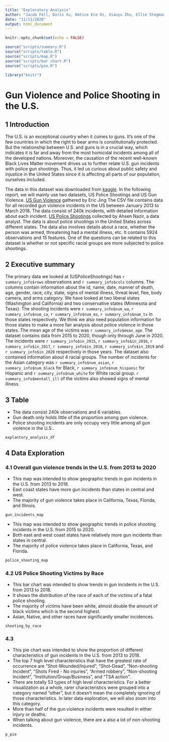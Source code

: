 ```yaml
---
title: "Exploratory Analysis"
author: "Jacob Fell, Doris Xu, Hatice Ece Oz, Xiaoyu Zhu, Ellie Stegman"
date: "11/11/2020"
output: html_document
---
```


```r
knitr::opts_chunk$set(echo = FALSE)

source("scripts/summary.R")
source("scripts/table.R")
source("scripts/map.R")
source("scripts/bar chart.R")
source("scripts/pie.R")

library("knitr")
```

# Gun Violence and Police Shooting in the U.S.

## 1 Introduction
The U.S. is an exceptional country when it comes to guns. It’s one of the few countries in which the right to bear arms is constitutionally protected. But the relationship between U.S. and guns is in a crucial way, which indicates it is far and away from the most homicidal incidents among all of the developed nations. Moreover, the causation of the recent well-known Black Lives Matter movement drives us to further relate U.S. gun incidents with police gun shootings. Thus, it led us curious about public safety and injustice in the United States since it is affecting all parts of our population, ourselves included.

The data in this dataset was downloaded from [kaggle](https://www.kaggle.com/). In the following report, we will mainly use two datasets, US Police Shootings and US Gun Violence. [US Gun Violence](https://www.kaggle.com/ericking310/us-gun-violence) gathered by Eric Jing The CSV file contains data for all recorded gun violence incidents in the US between January 2013 to March 2018. The data consist of 240k incidents, with detailed information about each incident. [US Police Shootings](https://www.kaggle.com/ahsen1330/us-police-shootings) collected by Ahsen Nazir, a data analyst. The data is about police shootings in the United States across different states. The data also involves details about a race, whether the person was armed, threatening had a mental illness, etc. It contains 5924 observations and 15 features. One of the questions can be related to this dataset is whether or not specific racial groups are more subjected to police shootings.


## 2 Executive summary
The primary data we looked at (USPoliceShootings) has `r summary_info$rows` observations and `r summary_info$cols` columns. The columns contain information about the id, name, date, manner of death, age, gender, race, city, state, signs of mental illness, threat level, flee, body camera, and arms category. We have looked at two liberal states (Washington and California) and two conservative states (Minnesota and Texas). The shooting incidents were `r summary_info$num_wa`, `r summary_info$num_ca`, `r summary_info$num_ms`, `r summary_info$num_tx` in those states respectively. We think we also need population information for those states to make a more fair analysis about police violence in those states. The mean age of the victims was `r summary_info$mean_age`. The dataset contains data from 2015 to 2020, though only through June in 2020. The incidents were `r summary_info$in_2015`, `r summary_info$in_2016`, `r summary_info$in_2017`, `r summary_info$in_2018`, `r summary_info$in_2019` and `r summary_info$in_2020` respectively in those years. The dataset also contained information about 4 racial groups.  The number of incidents for the Asian category was `r summary_info$num_asian`, `r summary_info$num_black` for Black, `r summary_info$num_hispanic` for Hispanic and `r summary_info$num_white` for White racial group.  `r summary_info$mentall_ill` of the victims also showed signs of mental illness.


## 3 Table 
- The data consist 240k observations and 6 variables.
- Gun death only holds little of the proportion among gun violence.
- Police shooting incidents are only occupy very little among all gun violence in the U.S..
```r
explantory_analysis_df
```


## 4 Data Exploration 
### 4.1 Overall gun violence trends in the U.S. from 2013 to 2020
- This map was intended to show geographic trends in gun incidents in the U.S. from 2013 to 2018.
- East coast states have more gun incidents than states in central and west.
- The majority of gun violence takes place in California, Texas, Florida, and Illinois.
```r
gun_incidents_map
```
- This map was intended to show geographic trends in police shooting incidents in the U.S. from 2015 to 2020.
- Both east and west coast states have relatively more gun incidents than states in central.
- The majority of police violence takes place in California, Texas, and Florida.
```r
police_shooting_map
```


### 4.2 US Police Shooting Victims by Race
- This bar chart was intended to show trends in gun incidents in the U.S. from 2013 to 2018.
- It shows the distribution of the race of each of the victims of a fatal police shooting.
- The majority of victims have been white, almost double the amount of black victims which is the second highest.
- Asian, Native, and other races have significantly smaller incidences. 
```r
shooting_by_race
```


### 4.3
- This pie chart was intended to show the proportion of different characteristics of gun incidents in the U.S. from 2013 to 2018.
- The top 7 high level characteristics that have the greatest rate of occurrence are "Shot-Wounded/Injured", "Shot-Dead", "Non-shooting Incident", "Shots Fired - No injuries", "Armed robbery", "Non-shooting Incident", "Institution/Group/Business", and "TSA action".
- There are totally 53 types of high level characteristics. For a better visualization as a whole, rarer characteristics were grouped into a category named "other", but it doesn't mean the completely ignoring of those characteristics. In later data exploration, we will also zoom into this category.
- More than half of the gun violence incidents were resulted in either injury or deaths.
- When talking about gun violence, there are a also a lot of non-shooting incidents.
```r
p_pie
```
